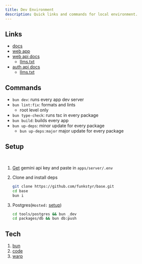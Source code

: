 ```yaml
---
title: Dev Environment
description: Quick links and commands for local environment.
---
```


## Links

- [docs](http://localhost:4321)
- [web app](http://localhost:3001)
- [web api docs](http://localhost:3000/rpc/docs)
  - [llms.txt](http://localhost:3000/rpc/llms.txt)
- [auth api docs](http://localhost:3000/api/auth/reference)
  - [llms.txt](http://localhost:3000/auth/llms.txt)

## Commands

- `bun dev`: runs every app dev server
- `bun lint:fix`: formats and lints
  - root level only
- `bun type-check`: runs tsc in every package
- `bun build`: builds every app
- `bun up-deps`: minor update for every package
  - `bun up-deps:major` major update for every package

## Setup

<br/>


<Steps>

1. [Get](https://aistudio.google.com/app/u/1/apikey) gemini api key and paste in `apps/server/.env`

2. Clone and install deps

   ```bash
   git clone https://github.com/funkstyr/base.git
   cd base
   bun i
   ```

3. Postgres(`Hosted:` [setup](/docs/hosting/#supabase))

   ```bash
   cd tools/postgres && bun _dev
   cd packages/db && bun db:push
   ```

</Steps>


## Tech

1. [bun](https://bun.sh/)
2. [code](https://code.visualstudio.com/)
3. [warp](https://www.warp.dev/)
